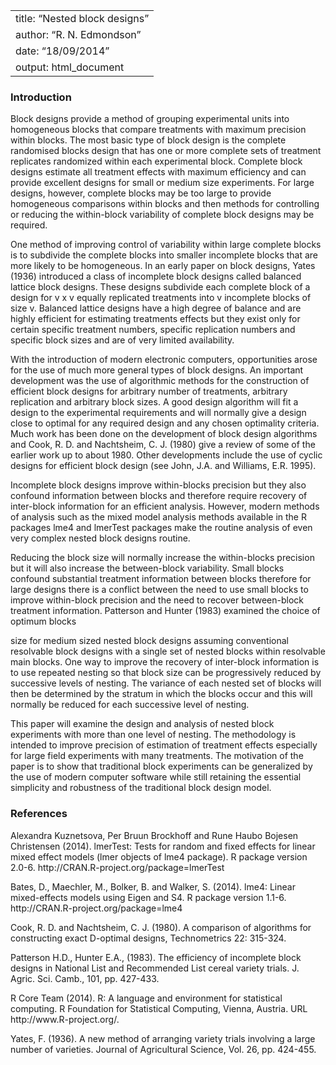 <!--
%\VignetteEngine{knitr::knitr}
%\VignetteIndexEntry{An Introduction to the blocksdesign package}
-->
---
title: "Nested block designs"
author: "R. N. Edmondson"
date: "18/09/2014"
output: html_document
---


### Introduction 

Block designs provide a method of grouping experimental units into homogeneous blocks that compare treatments with maximum precision within blocks. The most basic type of block design is the complete randomised blocks design that has one or more complete sets of treatment replicates randomized within each experimental block. Complete block designs estimate all treatment effects with maximum efficiency and can provide excellent designs for small or medium size experiments. For large designs, however, complete blocks may be too large to provide homogeneous comparisons within blocks and then methods for controlling or reducing the within-block variability of complete block designs may be required.

One method of improving control of variability within large complete blocks is to subdivide the complete blocks into smaller incomplete blocks that are more likely to be homogeneous. In an early paper on block designs, Yates (1936) introduced a class of incomplete block designs called balanced lattice block designs. These designs subdivide each complete block of a design for v x v equally replicated treatments into v incomplete blocks of size v. Balanced lattice designs have a high degree of balance and are highly efficient for estimating treatments effects but they exist only for certain specific treatment numbers, specific replication numbers and specific block sizes and are of very limited availability. 

With the introduction of modern electronic computers, opportunities arose for the use of much more general types of block designs. An important development was the use of algorithmic methods for the construction of efficient block designs for arbitrary number of treatments, arbitrary replication and arbitrary block sizes. A good design algorithm will fit a design to the experimental requirements and will normally give a design close to optimal for any required design and any chosen optimality criteria. Much work has been done on the development of block design algorithms and Cook, R. D. and Nachtsheim, C. J. (1980) give a review of some of the earlier work up to about 1980. Other developments include the use of cyclic designs for efficient block design (see John, J.A. and Williams, E.R. 1995). 

Incomplete block designs improve within-blocks precision but they also confound information between blocks and therefore require recovery of inter-block information for an efficient analysis. However, modern methods of analysis such as the mixed model analysis methods available in the R packages lme4 and lmerTest packages make the routine analysis of even very complex nested block designs routine.  

Reducing the block size will normally increase the within-blocks precision but it will also increase the between-block variability. Small blocks confound substantial treatment information between blocks therefore for large designs there is a conflict between the need to use small blocks to improve within-block precision and the need to recover between-block treatment information. Patterson and Hunter (1983) examined the choice of optimum blocks


size for medium sized nested block designs assuming conventional resolvable block designs with a single set of nested blocks within resolvable main blocks. One way to improve the recovery of inter-block information is to use repeated nesting so that block size can be progressively reduced by successive levels of nesting. The variance of each nested set of blocks will then be determined by the stratum in which the blocks occur and this will normally be reduced for each successive level of nesting.  

This paper will examine the design and analysis of nested block experiments with more than one level of nesting. The methodology is intended to improve precision of estimation of treatment effects especially for large field experiments with many treatments. The motivation of the paper is to show that traditional block experiments can be generalized by the use of modern computer software while still retaining the essential simplicity and robustness of the traditional block design model. 

### References

Alexandra Kuznetsova, Per Bruun Brockhoff and Rune Haubo Bojesen Christensen (2014). lmerTest: Tests for random and fixed effects for linear mixed effect models (lmer objects of lme4 package). R package version 2.0-6. http://CRAN.R-project.org/package=lmerTest

Bates, D., Maechler, M., Bolker, B. and Walker, S. (2014). lme4: Linear mixed-effects models using Eigen and S4. R package version 1.1-6. http://CRAN.R-project.org/package=lme4

Cook, R. D. and Nachtsheim, C. J. (1980). A comparison of algorithms for constructing exact D-optimal designs, Technometrics 22: 315-324.

Patterson H.D., Hunter E.A., (1983). The efficiency of incomplete block designs in National List and Recommended List cereal variety trials. J. Agric. Sci. Camb., 101, pp. 427-433.

R Core Team (2014). R: A language and environment for statistical computing. R Foundation for Statistical Computing, Vienna, Austria. URL http://www.R-project.org/.

Yates, F. (1936). A new method of arranging variety trials involving a large number of varieties. Journal of Agricultural Science, Vol. 26, pp. 424-455.